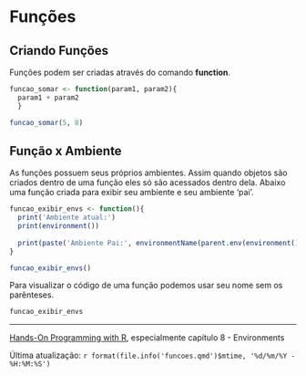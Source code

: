 # Funções

## Criando Funções

Funções podem ser criadas através do comando **function**.

```r

funcao_somar <- function(param1, param2){
  param1 + param2
  }

funcao_somar(5, 8)

```

## Função x Ambiente

As funções possuem seus próprios ambientes. Assim quando objetos são criados dentro de uma função eles só são acessados dentro dela. Abaixo uma função criada para exibir seu ambiente e seu ambiente 'pai'.

```r
funcao_exibir_envs <- function(){
  print('Ambiente atual:') 
  print(environment())
  
  print(paste('Ambiente Pai:', environmentName(parent.env(environment()))))
}

funcao_exibir_envs()
```

Para visualizar o código de uma função podemos usar seu nome sem os parênteses.

```r
funcao_exibir_envs  

```

------------------------------------------------------------------------

[Hands-On Programming with R](https://rstudio-education.github.io/hopr/), especialmente capítulo 8 - Environments

Última atualização: `r format(file.info('funcoes.qmd')$mtime, '%d/%m/%Y - %H:%M:%S')`
